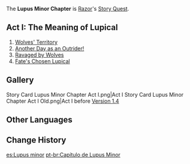 {{Chapter Infobox
|character       = Razor
|short           = Lupus Minor
|act1            = The Meaning of Lupical
|ARReq1          = 21
|archonQuestReq1 = [[Prologue]] Act III: [[Song of the Dragon and Freedom]]
|storyQuestReq1  = [[Lepus Chapter]] Act I: [[Wind, Courage, and Wings]]
}}
The '''Lupus Minor Chapter''' is [[Razor]]'s [[Story Quest]].

==Act I: The Meaning of Lupical==
{{Main|The Meaning of Lupical}}
#[[Wolves' Territory]]
#[[Another Day as an Outrider!]]
#[[Ravaged by Wolves]]
#[[Fate's Chosen Lupical]]

==Gallery==
<gallery hideaddbutton="true" captionalign="center">
Story Card Lupus Minor Chapter Act I.png|Act I
Story Card Lupus Minor Chapter Act I Old.png|Act I before [[Version 1.4]]
</gallery>

==Other Languages==
{{Other Languages
|en      = Lupus Minor Chapter
|zhs     = 小狼之章
|zhs_rm  = Xiǎoláng zhī Zhāng
|zht     = 小狼之章
|zht_rm  = Xiǎoláng zhī Zhāng
|zh_tl   = Chapter of the Little Wolf
|ja      = 狼の章
|ja_rm   = Ookami no Shou{{Assumed}}
|ja_tl   = 
|ko      = 이리의 장
|ko_rm   = Iri-ui Jang
|ko_tl   = Wolf Chapter
|es      = Lupus minor
|fr      = Lupus Minor
|ru      = Проворный Волчонок
|ru_tl   = Swift Wolf Cub
|th      = บทแห่งหมาป่าน้อย
|th_rm   = Bot Haeng Mapa Noi
|th_tl   = Chapter of the Little Wolf
|vi      = {{tt|Chương|章}} {{tt|Tiểu Lang|小狼}}
|vi_tl   = Little Wolf Chapter
|de      = Lupus Minor
|id      = Chapter Lupus Minor
|pt      = Lepus Menor
|pt_tl   = 
}}

==Change History==
{{Change History|1.0}}

[[es:Lupus minor]]
[[pt-br:Capítulo de Lupus Minor]]